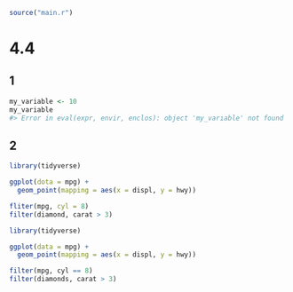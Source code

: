 ```r
source("main.r")
```


# 4.4

## 1

```r
my_variable <- 10
my_variable
#> Error in eval(expr, envir, enclos): object 'my_varıable' not found
```

## 2

```r
library(tidyverse)

ggplot(dota = mpg) + 
  geom_point(mapping = aes(x = displ, y = hwy))

fliter(mpg, cyl = 8)
filter(diamond, carat > 3)
```

```r
library(tidyverse)

ggplot(data = mpg) + 
  geom_point(mapping = aes(x = displ, y = hwy))

filter(mpg, cyl == 8)
filter(diamonds, carat > 3)
```

